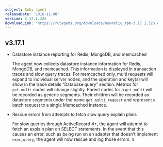 ```yaml
---
subject: Ruby agent
releaseDate: '2016-11-08'
version: 3.17.1.326
downloadLink: 'https://rubygems.org/downloads/newrelic_rpm-3.17.1.326.gem'
---
```


## v3.17.1

* Datastore instance reporting for Redis, MongoDB, and memcached

  The agent now collects datastore instance information for Redis, MongoDB, and memcached. This information is displayed in transaction traces and slow query traces. For memcached only, multi requests will expand to individual server nodes, and the operation and key(s) will show in the trace details "Database query" section. Metrics for `get_multi` nodes will change slightly. Parent nodes for a `get_multi` will be recorded as generic segments. Their children will be recorded as datastore segments under the name `get_multi_request` and represent a batch request to a single Memcached instance.
* Rescue errors from attempts to fetch slow query explain plans

  For slow queries through ActiveRecord 4+, the agent will attempt to fetch an explain plan on SELECT statements. In the event that this causes an error, such as being run on an adapter that doesn't implement `exec_query`, the agent will now rescue and log those errors. n
